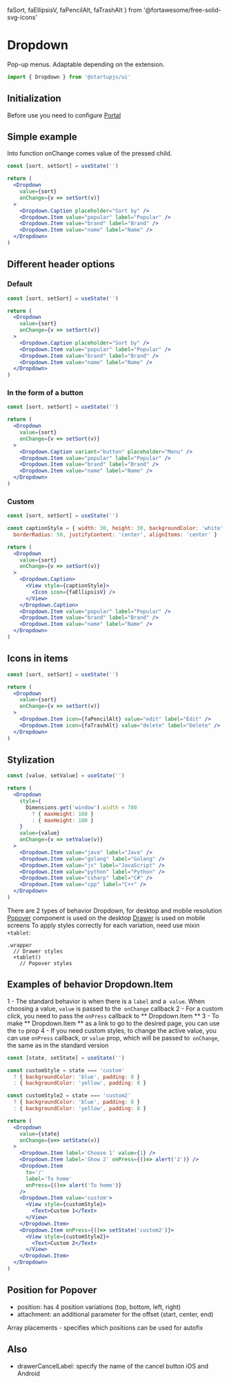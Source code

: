   faSort,
  faEllipsisV,
  faPencilAlt,
  faTrashAlt
} from '@fortawesome/free-solid-svg-icons'

# Dropdown
Pop-up menus. Adaptable depending on the extension.
```jsx
import { Dropdown } from '@startupjs/ui'
```

## Initialization

Before use you need to configure [Portal](/docs/components/Portal)

## Simple example
Into function onChange comes value of the pressed child.
```jsx example
const [sort, setSort] = useState('')

return (
  <Dropdown
    value={sort}
    onChange={v => setSort(v)}
  >
    <Dropdown.Caption placeholder="Sort by" />
    <Dropdown.Item value="popular" label="Popular" />
    <Dropdown.Item value="brand" label="Brand" />
    <Dropdown.Item value="name" label="Name" />
  </Dropdown>
)
```

## Different header options
### Default
```jsx example
const [sort, setSort] = useState('')

return (
  <Dropdown
    value={sort}
    onChange={v => setSort(v)}
  >
    <Dropdown.Caption placeholder="Sort by" />
    <Dropdown.Item value="popular" label="Popular" />
    <Dropdown.Item value="brand" label="Brand" />
    <Dropdown.Item value="name" label="Name" />
  </Dropdown>
)
```

### In the form of a button
```jsx example
const [sort, setSort] = useState('')

return (
  <Dropdown
    value={sort}
    onChange={v => setSort(v)}
  >
    <Dropdown.Caption variant="button" placeholder="Menu" />
    <Dropdown.Item value="popular" label="Popular" />
    <Dropdown.Item value="brand" label="Brand" />
    <Dropdown.Item value="name" label="Name" />
  </Dropdown>
)
```

### Custom
```jsx example
const [sort, setSort] = useState('')

const captionStyle = { width: 30, height: 30, backgroundColor: 'white',
  borderRadius: 50, justifyContent: 'center', alignItems: 'center' }

return (
  <Dropdown
    value={sort}
    onChange={v => setSort(v)}
  >
    <Dropdown.Caption>
      <View style={captionStyle}>
        <Icon icon={faEllipsisV} />
      </View>
    </Dropdown.Caption>
    <Dropdown.Item value="popular" label="Popular" />
    <Dropdown.Item value="brand" label="Brand" />
    <Dropdown.Item value="name" label="Name" />
  </Dropdown>
)
```

## Icons in items
```jsx example
const [sort, setSort] = useState('')

return (
  <Dropdown
    value={sort}
    onChange={v => setSort(v)}
  >
    <Dropdown.Item icon={faPencilAlt} value="edit" label="Edit" />
    <Dropdown.Item icon={faTrashAlt} value="delete" label="Delete" />
  </Dropdown>
)
```

## Stylization
```jsx example
const [value, setValue] = useState('')

return (
  <Dropdown
    style={
      Dimensions.get('window').width < 780
        ? { maxHeight: 160 }
        : { maxHeight: 100 }
    }
    value={value}
    onChange={v => setValue(v)}
  >
    <Dropdown.Item value="java" label="Java" />
    <Dropdown.Item value="golang" label="Golang" />
    <Dropdown.Item value="js" label="JavaScript" />
    <Dropdown.Item value="python" label="Python" />
    <Dropdown.Item value="csharp" label="C#" />
    <Dropdown.Item value="cpp" label="C++" />
  </Dropdown>
)
```

There are 2 types of behavior Dropdown, for desktop and mobile resolution
[Popover](/docs/popups/Popover) component is used on the desktop
[Drawer](/docs/popups/Drawer) is used on mobile screens
To apply styles correctly for each variation, need use mixin `+tablet`:
```styl
.wrapper
  // Drawer styles
  +tablet()
    // Popover styles
```

## Examples of behavior Dropdown.Item
1 - The standard behavior is when there is a `label` and a` value`. When choosing a value, `value` is passed to the` onChange` callback
2 - For a custom click, you need to pass the `onPress` callback to ** Dropdown.Item **
3 - To make ** Dropdown.Item ** as a link to go to the desired page, you can use the `to` prop
4 - If you need custom styles, to change the active value, you can use `onPress` callback, or `value` prop, which will be passed to` onChange`, the same as in the standard version

```jsx example
const [state, setState] = useState('')

const customStyle = state === 'custom'
  ? { backgroundColor: 'blue', padding: 8 }
  : { backgroundColor: 'yellow', padding: 8 }

const customStyle2 = state === 'custom2'
  ? { backgroundColor: 'blue', padding: 8 }
  : { backgroundColor: 'yellow', padding: 8 }

return (
  <Dropdown
    value={state}
    onChange={v=> setState(v)}
  >
    <Dropdown.Item label='Choose 1' value={1} />
    <Dropdown.Item label='Show 2' onPress={()=> alert('2')} />
    <Dropdown.Item
      to='/'
      label='To home'
      onPress={()=> alert('To home')}
    />
    <Dropdown.Item value='custom'>
      <View style={customStyle}>
        <Text>Custom 1</Text>
      </View>
    </Dropdown.Item>
    <Dropdown.Item onPress={()=> setState('custom2')}>
      <View style={customStyle2}>
        <Text>Custom 2</Text>
      </View>
    </Dropdown.Item>
  </Dropdown>
)
```

## Position for Popover
- position: has 4 position variations (top, bottom, left, right)
- attachment: an additional parameter for the offset (start, center, end)

Array placements - specifies which positions can be used for autofix

## Also
- drawerCancelLabel: specify the name of the cancel button iOS and Android
<Br lines={10} />
